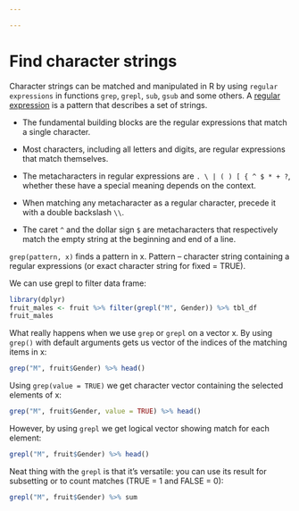 ```yaml
---

---
```


# Find character strings 

Character strings can be matched and manipulated in R by using `regular expressions` in functions `grep`, `grepl`, `sub`, `gsub` and some others.
A [regular expression](https://stat.ethz.ch/R-manual/R-devel/library/base/html/regex.html) is a pattern that describes a set of strings.

+ The fundamental building blocks are the regular expressions that match a single character. 
+ Most characters, including all letters and digits, are regular expressions that match themselves. 
+ The metacharacters in regular expressions are `. \ | ( ) [ { ^ $ * + ?`, whether these have a special meaning depends on the context. 
+ When matching any metacharacter as a regular character, precede it with a double backslash `\\`.

+ The caret `^` and the dollar sign `$` are metacharacters that respectively match the empty string at the beginning and end of a line.

`grep(pattern, x)` finds a pattern in x. Pattern -- character string containing a regular expressions (or exact character string for fixed = TRUE).


We can use grepl to filter data frame:
```r
library(dplyr)
fruit_males <- fruit %>% filter(grepl("M", Gender)) %>% tbl_df
fruit_males
```

What really happens when we use `grep` or `grepl` on a vector x.
By using `grep()` with default arguments gets us vector of the indices of the matching items in x:
```r
grep("M", fruit$Gender) %>% head()
```

Using `grep(value = TRUE)` we get character vector containing the selected elements of x:
```r
grep("M", fruit$Gender, value = TRUE) %>% head()
```

However, by using `grepl` we get logical vector showing match for each element:
```r
grepl("M", fruit$Gender) %>% head()
```

Neat thing with the `grepl` is that it's versatile: you can use its result for subsetting or to count matches (TRUE = 1 and FALSE = 0):
```r
grepl("M", fruit$Gender) %>% sum
```


